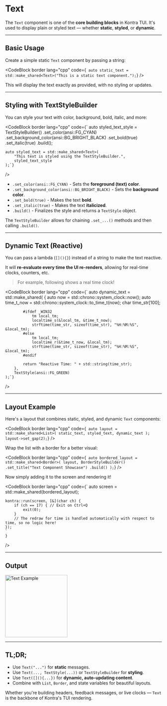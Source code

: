 # Text

The `Text` component is one of the **core building blocks** in Kontra TUI. It's used to display plain or styled text — whether **static**, **styled**, or **dynamic**.

---

## Basic Usage

Create a simple static `Text` component by passing a string:

<CodeBlock
  border
  lang="cpp"
  code={`
    auto static_text = std::make_shared<Text>("This is a static text component.");`}
/>

This will display the text exactly as provided, with no styling or updates.

---

## Styling with TextStyleBuilder

You can style your text with color, background, bold, italic, and more:

<CodeBlock border 
  lang="cpp"
  code={`
    auto styled_text_style = TextStyleBuilder()
        .set_color(ansi::FG_CYAN)
        .set_background_color(ansi::BG_BRIGHT_BLACK)
        .set_bold(true)
        .set_italic(true)
        .build();

    auto styled_text = std::make_shared<Text>(
        "This text is styled using the TextStyleBuilder.",
        styled_text_style
    );`}

/>

- `.set_color(ansi::FG_CYAN)` - Sets the **foreground (text) color**.
- `.set_background_color(ansi::BG_BRIGHT_BLACK)` - Sets the **background color**.
- `.set_bold(true)` - Makes the text **bold**.
- `.set_italic(true)` - Makes the text **italicized**.
- `.build()` - Finalizes the style and returns a `TextStyle` object.

The `TextStyleBuilder` allows for chaining `.set_...()` methods and then calling `.build()`.

---

## Dynamic Text (Reactive)

You can pass a lambda (`[](){}`) instead of a string to make the text reactive.

It will **re-evaluate every time the UI re-renders**, allowing for real-time clocks, counters, etc.

> For example, following shows a real time clock!

<CodeBlock
  border
  lang="cpp"
  code={`
    auto dynamic_text = std::make_shared<Text>(
        []() {
            auto now = std::chrono::system_clock::now();
            auto time_t_now = std::chrono::system_clock::to_time_t(now);
            char time_str[100];
            
            #ifdef _WIN32
                tm local_tm;
                localtime_s(&local_tm, &time_t_now);
                strftime(time_str, sizeof(time_str), "%H:%M:%S", &local_tm);
            #else
                tm local_tm;
                localtime_r(&time_t_now, &local_tm);
                strftime(time_str, sizeof(time_str), "%H:%M:%S", &local_tm);
            #endif
            
            return "Reactive Time: " + std::string(time_str);
        },
        TextStyle(ansi::FG_GREEN)
    );`}
/>

---

## Layout Example

Here's a layout that combines static, styled, and dynamic `Text` components:

<CodeBlock
  border
  lang="cpp"
  code={`
    auto layout = std::make_shared<List>(
        static_text,
        styled_text,
        dynamic_text
    );
    layout->set_gap(2);`}
/>

Wrap the list with a border for a better visual:

<CodeBlock
  border
  lang="cpp"
  code={`
    auto bordered_layout = std::make_shared<Border>(
        layout,
        BorderStyleBuilder()
            .set_title("Text Component Showcase")
            .build()
    );`}
/>

Now simply adding it to the screen and rendering it!

<CodeBlock border 
  lang="cpp"
  code={`
    auto screen = std::make_shared<Screen>(bordered_layout);

    kontra::run(screen, [&](char ch) {
        if (ch == 17) { // Exit on Ctrl+Q
            exit(0);
        }
        // The redraw for time is handled automatically with respect to time, so no logic here!
    });
    `
    }

/>

---

## Output

<img
  src="/images/text-example.png"
  className="w-full"
  alt="Text Example"
  width="200"
/>

---

## TL;DR;

- Use `Text("...")` for **static** messages.
- Use `Text(..., TextStyle(...))` or `TextStyleBuilder` for **styling**.
- Use `Text([](){...})` for **dynamic, auto-updating content**.
- Combine with `List`, `Border`, and state variables for beautiful layouts.

Whether you're building headers, feedback messages, or live clocks — `Text` is the backbone of Kontra's TUI rendering.

